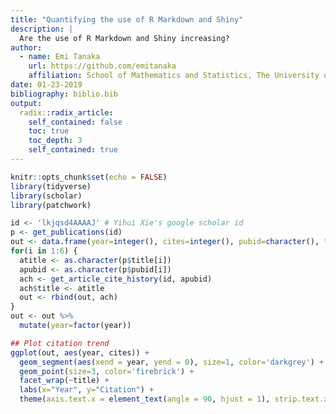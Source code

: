 ```yaml
---
title: "Quantifying the use of R Markdown and Shiny"
description: |
  Are the use of R Markdown and Shiny increasing?
author:
  - name: Emi Tanaka
    url: https://github.com/emitanaka
    affiliation: School of Mathematics and Statistics, The University of Sydney
date: 01-23-2019
bibliography: biblio.bib  
output:
  radix::radix_article:
    self_contained: false
    toc: true
    toc_depth: 3
    self_contained: true
---
```


```r
knitr::opts_chunk$set(echo = FALSE)
library(tidyverse)
library(scholar)
library(patchwork)
```

```r
id <- 'lkjqsd4AAAAJ' # Yihui Xie's google scholar id
p <- get_publications(id)
out <- data.frame(year=integer(), cites=integer(), pubid=character(), title=character())
for(i in 1:6) {
  atitle <- as.character(p$title[i])
  apubid <- as.character(p$pubid[i])
  ach <- get_article_cite_history(id, apubid)
  ach$title <- atitle
  out <- rbind(out, ach)
}
out <- out %>% 
  mutate(year=factor(year))

## Plot citation trend
ggplot(out, aes(year, cites)) +
  geom_segment(aes(xend = year, yend = 0), size=1, color='darkgrey') +
  geom_point(size=3, color='firebrick') + 
  facet_wrap(~title) + 
  labs(x="Year", y="Citation") + 
  theme(axis.text.x = element_text(angle = 90, hjust = 1), strip.text.x = element_text(size = 4))

```